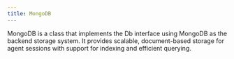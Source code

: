 ```yaml
---
title: MongoDB
---
```


MongoDB is a class that implements the Db interface using MongoDB as the backend storage system. It provides scalable, document-based storage for agent sessions with support for indexing and efficient querying.

<Snippet file="db-mongodb-params.mdx" />    